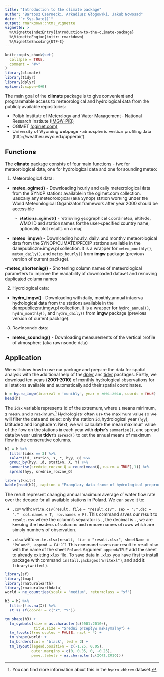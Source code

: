 ```yaml
---
title: "Introduction to the climate package"
author: "Bartosz Czernecki, Arkadiusz Głogowski, Jakub Nowosad"
date: "`r Sys.Date()`"
output: rmarkdown::html_vignette
vignette: >
  %\VignetteIndexEntry{introduction-to-the-climate-package}
  %\VignetteEngine{knitr::rmarkdown}
  %\VignetteEncoding{UTF-8}
---
```


```r
knitr::opts_chunk$set(
  collapse = TRUE,
  comment = "#>"
)
library(climate)
library(tidyr)
library(dplyr)
options(scipen=999)
```

The main goal of the **climate** package is to give convenient and programmable access to meteorological
and hydrological data from the publicly available repositories:

- Polish Institute of Meterology and Water Management - National Research Institute [(IMGW-PIB)](https://dane.imgw.pl/)
- OGIMET [(ogimet.com)](http://ogimet.com/index.phtml.en) 
- University of Wyoming webpage - atmospheric vertical profiling data (http://weather.uwyo.edu/upperair/).

## Functions 

The **climate** package consists of four main functions - two for meteorological data, one for hydrological data and one for sounding meteo:

1. Meteorological data:

- **meteo_ogimet()** - Downloading hourly and daily meteorological data from the SYNOP stations available in the
ogimet.com collection. Basically any meteorological (aka Synop) station working under the World Meteorological
Organizaton framework after year 2000 should be accessible

     - **stations_ogimet()** - retrieving geographical coordinates, altitude, WMO ID 
      and station names for the user-specified country name; 
      optionally plot results on a map

- **meteo_imgw()** -  Downloading hourly, daily, and monthly meteorological data from the SYNOP/CLIMATE/PRECIP
stations available in the danepubliczne.imgw.pl collection. It is a wrapper for `meteo_monthly()`, `meteo_daily()`,
and `meteo_hourly()` from **imgw** package (previous version of current package).

-**meteo\_shortening()** - Shortening column names of meteorological
    parameters to improve the readability of downloaded dataset and
    removing duplicated column names

2. Hydrological data: 

- **hydro_imgw()** -  Downloading with daily, monthly,annual intaerval hydrological
    data from the stations available in the
    danepubliczne.imgw.pl collection. It is a wrapper for `hydro_annual()`, `hydro_monthly()`, and `hydro_daily()`
    from **imgw** package (previous version of current package).

3. Rawinsonde data: 

- **meteo\_sounding()** - Downloading measurements of
    the vertical profile of atmosphere (aka rawinsonde data)
    
## Application

We will show how to use our package and prepare the data for spatial analysis with the additional help of the [dplyr](https://cran.r-project.org/web/packages/dplyr/vignettes/dplyr.html) and [tidyr](https://cran.r-project.org/web/packages/tidyr/vignettes/tidy-data.html) packages.
Firstly, we download ten years (**2001-2010**) of monthly hydrological observations for all stations available and automatically add their spatial coordinates. 

```r
h = hydro_imgw(interval = "monthly", year = 2001:2010, coords = TRUE)
head(h)
```

The `idex` variable represents id of the extremum, where `1` means minimum, `2` mean, and `3` maximum.^[You can find more information about this in the `hydro_abbrev` dataset.]
Hydrologists often use the maximum value so we will filter the data and select only the station `id`, hydrological year (`hyy`), latitude `X` and longitude `Y`.
Next, we will calculate the mean maximum value of the flow on the stations in each year with **dplyr**'s `summarise()`, and spread data by year using **tidyr**'s `spread()` to get the annual means of maximum flow in the consecutive columns.

```r
h2 = h %>%
  filter(idex == 3) %>%
  select(id, station, X, Y, hyy, Q) %>%
  group_by(hyy, id, station, X, Y) %>%
  summarise(srednie_roczne_Q = round(mean(Q, na.rm = TRUE),1)) %>% 
  spread(hyy, srednie_roczne_Q)
```

```r
library(knitr)
kable(head(h2), caption = "Examplary data frame of hydrological preprocesssing.")
```

<!-- The resulting table can be easily exported to any spatial software with a changing annual maximum annual average water flow rate over the decade for Poland as a whole. -->
The result represent changing annual maximum average of water flow rate over the decade for all available stations in Poland. 
We can save it to:

- `.csv` with: `write.csv(result, file = "result.csv", sep = ";",dec = ".", col.names = T, row.names = F)`. 
This command saves our result to `result.csv` where the column's separator is `;`, the decimal is `.`, we are keeping the headers of columns and remove names of rows which are simply numbers of observation.

- `.xlsx` with: `write.xlsx(result, file = "result.xlsx", sheetName = "Poland", append = FALSE)`
This command saves our result to result.xlsx with the name of the sheet `Poland`. Argument `append=TRUE` add the sheet to already existing `xlsx` file.
To save data in `.xlsx` you have first to install package with command: `install.packages("writexl")`, and add it: `library(writexl)`.
 
<!-- dodatkowo można pokazać jak zapisać wynik do formatu teskstowego/excela/przestrzennego -->
<!-- nie umiem zapisać do formatu przestrzennego -->

```r

library(sf)
library(tmap)
library(rnaturalearth)
library(rnaturalearthdata)
world = ne_countries(scale = "medium", returnclass = "sf")

h3 = h2 %>% 
  filter(!is.na(X)) %>% 
  st_as_sf(coords = c("X", "Y"))

tm_shape(h3) + 
  tm_symbols(size = as.character(c(2001:2010)),
             title.size = "Średni przepływ maksymalny") +
  tm_facets(free.scales = FALSE, ncol = 4) + 
  tm_shape(world) + 
  tm_borders(col = "black", lwd = 2) +
  tm_layout(legend.position = c(-1.25, 0.05),
            outer.margins = c(0, 0.05, 0, -0.25),
            panel.labels = as.character(c(2001:2010)))
```

<!-- ![Mean maximum annual flow](../../docs/articles/articles/pl_files/figure-html/unnamed-chunk-1-1.png) -->

